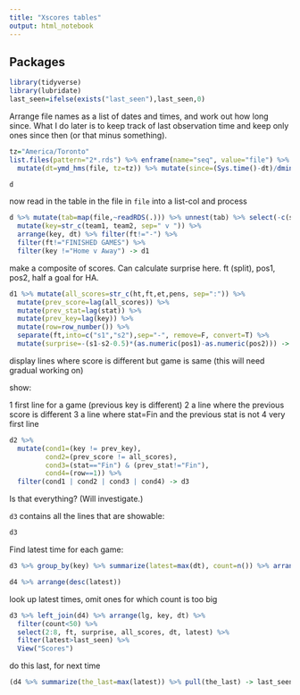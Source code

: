 ```yaml
---
title: "Xscores tables"
output: html_notebook
---
```


## Packages

```r
library(tidyverse)
library(lubridate)
last_seen=ifelse(exists("last_seen"),last_seen,0)
```





Arrange file names as a list of dates and times, and work out how long since. What I do later is to keep track of last observation time and keep only ones since then (or that minus something).

```r
tz="America/Toronto"
list.files(pattern="2*.rds") %>% enframe(name="seq", value="file") %>% 
  mutate(dt=ymd_hms(file, tz=tz)) %>% mutate(since=(Sys.time()-dt)/dminutes(1)) -> d
```

```r
d
```

now read in the table in the file in `file` into a list-col and process

```r
d %>% mutate(tab=map(file,~readRDS(.))) %>% unnest(tab) %>% select(-c(seq, file, since)) %>% 
  mutate(key=str_c(team1, team2, sep=" v ")) %>% 
  arrange(key, dt) %>% filter(ft!="-") %>% 
  filter(ft!="FINISHED GAMES") %>% 
  filter(key !="Home v Away") -> d1
```



make a composite of scores. Can calculate surprise here. ft (split), pos1, pos2, half a goal for HA.

```r
d1 %>% mutate(all_scores=str_c(ht,ft,et,pens, sep=":")) %>% 
  mutate(prev_score=lag(all_scores)) %>% 
  mutate(prev_stat=lag(stat)) %>% 
  mutate(prev_key=lag(key)) %>% 
  mutate(row=row_number()) %>% 
  separate(ft,into=c("s1","s2"),sep="-", remove=F, convert=T) %>% 
  mutate(surprise=-(s1-s2-0.5)*(as.numeric(pos1)-as.numeric(pos2))) -> d2
```

display lines where score is different but game is same (this will need gradual working on)

show:

1 first line for a game (previous key is different)
2 a line where the previous score is different
3 a line where stat=Fin and the previous stat is not
4 very first line

```r
d2 %>% 
  mutate(cond1=(key != prev_key),
         cond2=(prev_score != all_scores),
         cond3=(stat=="Fin") & (prev_stat!="Fin"),
         cond4=(row==1)) %>% 
  filter(cond1 | cond2 | cond3 | cond4) -> d3
```

Is that everything? (Will investigate.)

`d3` contains all the lines that are showable:

```r
d3
```



Find latest time for each game:

```r
d3 %>% group_by(key) %>% summarize(latest=max(dt), count=n()) %>% arrange(latest) -> d4
```

```r
d4 %>% arrange(desc(latest))
```



look up latest times, omit ones for which count is too big

```r
d3 %>% left_join(d4) %>% arrange(lg, key, dt) %>% 
  filter(count<50) %>% 
  select(2:8, ft, surprise, all_scores, dt, latest) %>% 
  filter(latest>last_seen) %>% 
  View("Scores")
```


do this last, for next time

```r
(d4 %>% summarize(the_last=max(latest)) %>% pull(the_last) -> last_seen)
```

